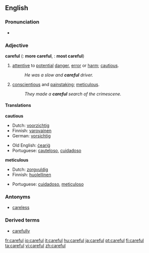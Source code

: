 ==English==

===Pronunciation===
*{{audio|en-us-careful.ogg|Audio (US)}}

===Adjective===
'''careful'''  ({{compar}}: '''more careful''', {{superl}}: '''most careful''')

# [[attentive]] to [[potential]] [[danger]], [[error]] or [[harm]]; [[cautious]].
#:''He was a slow and '''careful''' driver.''
# [[conscientious]] and [[painstaking]]; [[meticulous]].
#:''They made a '''careful''' search of the crimescene.''

====Translations====

'''cautious'''
{{top}}
*Dutch: [[voorzichtig]]
*Finnish: [[varovainen]]
*German: [[vorsichtig]]
{{mid}}
*Old English: [[cearig|ċeariġ]]
*Portuguese: [[cauteloso]], [[cuidadoso]]
{{bottom}}

'''meticulous'''
{{top}}
*Dutch: [[zorgvuldig]]
*Finnish: [[huolellinen]]
{{mid}}
*Portuguese: [[cuidadoso]], [[meticuloso]]
{{bottom}}

===Antonyms===
*[[careless]]

===Derived terms===
*[[carefully]]

[[fr:careful]]
[[io:careful]]
[[it:careful]]
[[hu:careful]]
[[ja:careful]]
[[pt:careful]]
[[fi:careful]]
[[ta:careful]]
[[vi:careful]]
[[zh:careful]]